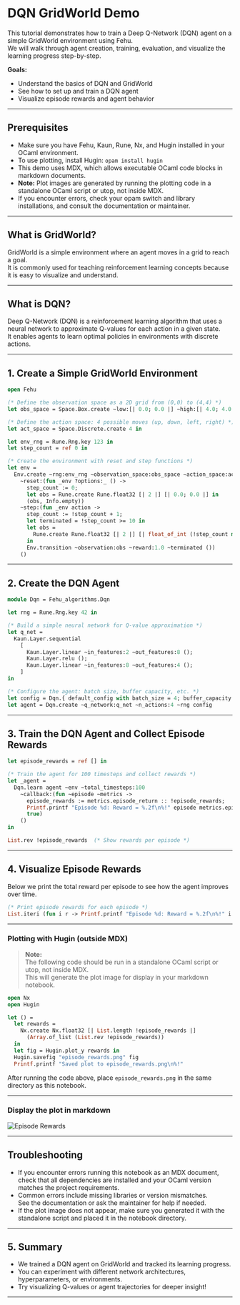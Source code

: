 # DQN GridWorld Demo

This tutorial demonstrates how to train a Deep Q-Network (DQN) agent on a simple GridWorld environment using Fehu.  
We will walk through agent creation, training, evaluation, and visualize the learning progress step-by-step.

**Goals:**
- Understand the basics of DQN and GridWorld
- See how to set up and train a DQN agent
- Visualize episode rewards and agent behavior

---

## Prerequisites

- Make sure you have Fehu, Kaun, Rune, Nx, and Hugin installed in your OCaml environment.
- To use plotting, install Hugin: `opam install hugin`
- This demo uses MDX, which allows executable OCaml code blocks in markdown documents.
- **Note:** Plot images are generated by running the plotting code in a standalone OCaml script or utop, not inside MDX.
- If you encounter errors, check your opam switch and library installations, and consult the documentation or maintainer.

---

## What is GridWorld?

GridWorld is a simple environment where an agent moves in a grid to reach a goal.  
It is commonly used for teaching reinforcement learning concepts because it is easy to visualize and understand.

---

## What is DQN?

Deep Q-Network (DQN) is a reinforcement learning algorithm that uses a neural network to approximate Q-values for each action in a given state.  
It enables agents to learn optimal policies in environments with discrete actions.

---

## 1. Create a Simple GridWorld Environment

```ocaml
open Fehu

(* Define the observation space as a 2D grid from (0,0) to (4,4) *)
let obs_space = Space.Box.create ~low:[| 0.0; 0.0 |] ~high:[| 4.0; 4.0 |] in

(* Define the action space: 4 possible moves (up, down, left, right) *)
let act_space = Space.Discrete.create 4 in

let env_rng = Rune.Rng.key 123 in
let step_count = ref 0 in

(* Create the environment with reset and step functions *)
let env =
  Env.create ~rng:env_rng ~observation_space:obs_space ~action_space:act_space
    ~reset:(fun _env ?options:_ () ->
      step_count := 0;
      let obs = Rune.create Rune.float32 [| 2 |] [| 0.0; 0.0 |] in
      (obs, Info.empty))
    ~step:(fun _env action ->
      step_count := !step_count + 1;
      let terminated = !step_count >= 10 in
      let obs =
        Rune.create Rune.float32 [| 2 |] [| float_of_int (!step_count mod 5); float_of_int (!step_count / 5) |]
      in
      Env.transition ~observation:obs ~reward:1.0 ~terminated ())
    ()
```

---

## 2. Create the DQN Agent

```ocaml
module Dqn = Fehu_algorithms.Dqn

let rng = Rune.Rng.key 42 in

(* Build a simple neural network for Q-value approximation *)
let q_net =
  Kaun.Layer.sequential
    [
      Kaun.Layer.linear ~in_features:2 ~out_features:8 ();
      Kaun.Layer.relu ();
      Kaun.Layer.linear ~in_features:8 ~out_features:4 ();
    ]
in

(* Configure the agent: batch size, buffer capacity, etc. *)
let config = Dqn.{ default_config with batch_size = 4; buffer_capacity = 50 } in
let agent = Dqn.create ~q_network:q_net ~n_actions:4 ~rng config
```

---

## 3. Train the DQN Agent and Collect Episode Rewards

```ocaml
let episode_rewards = ref [] in

(* Train the agent for 100 timesteps and collect rewards *)
let _agent =
  Dqn.learn agent ~env ~total_timesteps:100
    ~callback:(fun ~episode ~metrics ->
      episode_rewards := metrics.episode_return :: !episode_rewards;
      Printf.printf "Episode %d: Reward = %.2f\n%!" episode metrics.episode_return;
      true)
    ()
in

List.rev !episode_rewards  (* Show rewards per episode *)
```

---

## 4. Visualize Episode Rewards

Below we print the total reward per episode to see how the agent improves over time.

```ocaml
(* Print episode rewards for each episode *)
List.iteri (fun i r -> Printf.printf "Episode %d: Reward = %.2f\n%!" i r) (List.rev !episode_rewards)
```

---

### **Plotting with Hugin (outside MDX)**

> **Note:**  
> The following code should be run in a standalone OCaml script or utop, not inside MDX.  
> This will generate the plot image for display in your markdown notebook.

```ocaml
open Nx
open Hugin

let () =
  let rewards =
    Nx.create Nx.float32 [| List.length !episode_rewards |]
      (Array.of_list (List.rev !episode_rewards))
  in
  let fig = Hugin.plot_y rewards in
  Hugin.savefig "episode_rewards.png" fig
  Printf.printf "Saved plot to episode_rewards.png\n%!"
```

After running the code above, place `episode_rewards.png` in the same directory as this notebook.

---

### **Display the plot in markdown**

![Episode Rewards](episode_rewards.png)

---

## Troubleshooting

- If you encounter errors running this notebook as an MDX document, check that all dependencies are installed and your OCaml version matches the project requirements.
- Common errors include missing libraries or version mismatches.  
  See the documentation or ask the maintainer for help if needed.
- If the plot image does not appear, make sure you generated it with the standalone script and placed it in the notebook directory.

---

## 5. Summary

- We trained a DQN agent on GridWorld and tracked its learning progress.
- You can experiment with different network architectures, hyperparameters, or environments.
- Try visualizing Q-values or agent trajectories for deeper insight!

---